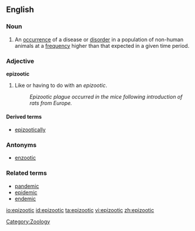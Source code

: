 {{wikipedia}}
==English==

===Noun===
{{en-noun}}

# {{context|epidemiology}} An [[occurrence]] of a disease or [[disorder]] in a population of non-human animals at a [[frequency]] higher than that expected in a given time period.

===Adjective===
'''epizootic'''

# Like or having to do with an ''epizootic''.
#:''Epizootic plague occurred in the mice following introduction of rats from Europe.''

====Derived terms====
*[[epizootically]]

===Antonyms===
*[[enzootic]]

===Related terms===
*[[pandemic]]
*[[epidemic]]
*[[endemic]]

[[Category:Zoology]]

[[io:epizootic]]
[[id:epizootic]]
[[ta:epizootic]]
[[vi:epizootic]]
[[zh:epizootic]]